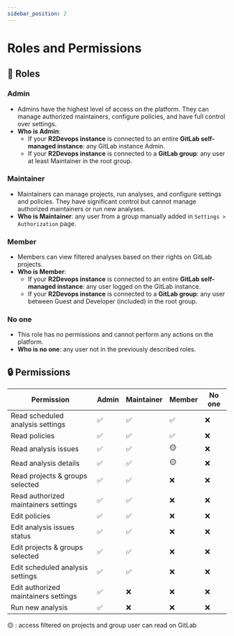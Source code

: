 ```yaml
---
sidebar_position: 2
---
```


# Roles and Permissions

## 👥 Roles

### Admin

- Admins have the highest level of access on the platform. They can manage authorized maintainers, configure policies, and have full control over settings.
- **Who is Admin**:
    - If your **R2Devops instance** is connected to an entire **GitLab self-managed instance**: any GitLab instance Admin.
    - If your **R2Devops instance** is connected to a **GitLab group**: any user at least Maintainer in the root group.

### Maintainer

- Maintainers can manage projects, run analyses, and configure settings and policies. They have significant control but cannot manage authorized maintainers or run new analyses.
- **Who is Maintainer**: any user from a group manually added in `Settings > Authorization` page.

### Member

- Members can view filtered analyses based on their rights on GitLab projects.
- **Who is Member**:
    - If your **R2Devops instance** is connected to an entire **GitLab self-managed instance**: any user logged on the GitLab instance.
    - If your **R2Devops instance** is connected to a **GitLab group**: any user between Guest and Developer (included) in the root group.

### No one

- This role has no permissions and cannot perform any actions on the platform.
- **Who is no one**: any user not in the previously described roles.

## 🔒 Permissions

| Permission                            | Admin | Maintainer | Member | No one |
|---------------------------------------|-------|------------|--------|--------|
| Read scheduled analysis settings      | ✅    | ✅         | ✅     | ❌     |
| Read policies                         | ✅    | ✅         | ✅     | ❌     |
| Read analysis issues                  | ✅    | ✅         | 🟡     | ❌     |
| Read analysis details                 | ✅    | ✅         | 🟡     | ❌     |
| Read projects & groups selected       | ✅    | ✅         | ❌     | ❌     |
| Read authorized maintainers settings  | ✅    | ✅         | ❌     | ❌     |
| Edit policies                         | ✅    | ✅         | ❌     | ❌     |
| Edit analysis issues status           | ✅    | ✅         | ❌     | ❌     |
| Edit projects & groups selected       | ✅    | ✅         | ❌     | ❌     |
| Edit scheduled analysis settings      | ✅    | ✅         | ❌     | ❌     |
| Edit authorized maintainers settings  | ✅    | ❌         | ❌     | ❌     |
| Run new analysis                      | ✅    | ❌         | ❌     | ❌     |

🟡 : access filtered on projects and group user can read on GitLab
